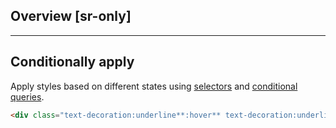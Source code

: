 ## Overview [sr-only]
<Overview/>

---

## Conditionally apply
Apply styles based on different states using [selectors](/docs/state-selectors) and [conditional queries](/docs/conditional-queries).
```html
<div class="text-decoration:underline**:hover** text-decoration:underline**@sm** text-decoration:underline**@dark** text-decoration:underline**@print**">…</div>
```


